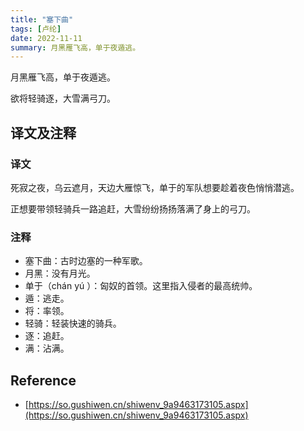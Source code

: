 ```yaml
---
title: "塞下曲"
tags: [卢纶]
date: 2022-11-11
summary: 月黑雁飞高，单于夜遁逃。
---
```


月黑雁飞高，单于夜遁逃。

欲将轻骑逐，大雪满弓刀。

## 译文及注释

### 译文

死寂之夜，乌云遮月，天边大雁惊飞，单于的军队想要趁着夜色悄悄潜逃。

正想要带领轻骑兵一路追赶，大雪纷纷扬扬落满了身上的弓刀。

### 注释

- 塞下曲：古时边塞的一种军歌。
- 月黑：没有月光。
- 单于（chán yú ）：匈奴的首领。这里指入侵者的最高统帅。
- 遁：逃走。
- 将：率领。
- 轻骑：轻装快速的骑兵。
- 逐：追赶。
- 满：沾满。

## Reference

- [https://so.gushiwen.cn/shiwenv_9a9463173105.aspx](https://so.gushiwen.cn/shiwenv_9a9463173105.aspx)